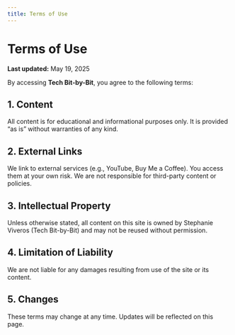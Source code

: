 ```yaml
---
title: Terms of Use
---
```


# Terms of Use

**Last updated:** May 19, 2025

By accessing **Tech Bit-by-Bit**, you agree to the following terms:

## 1. Content

All content is for educational and informational purposes only. It is provided “as is” without warranties of any kind.

## 2. External Links

We link to external services (e.g., YouTube, Buy Me a Coffee). You access them at your own risk. We are not responsible for third-party content or policies.

## 3. Intellectual Property

Unless otherwise stated, all content on this site is owned by Stephanie Viveros (Tech Bit-by-Bit) and may not be reused without permission.

## 4. Limitation of Liability

We are not liable for any damages resulting from use of the site or its content.

## 5. Changes

These terms may change at any time. Updates will be reflected on this page.
